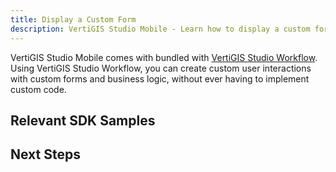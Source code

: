 ```yaml
---
title: Display a Custom Form
description: VertiGIS Studio Mobile - Learn how to display a custom form
---
```



VertiGIS Studio Mobile comes with bundled with [VertiGIS Studio Workflow](https://www.vertigisstudio.com/products/vertigis-studio-workflow/). Using VertiGIS Studio Workflow, you can create custom user interactions with custom forms and business logic, without ever having to implement custom code.

## Relevant SDK Samples

<RelevantWorkflowSamples />

## Next Steps

<UseCaseContainer>
    <UseCaseCard
        title="Add a Workflow to a VertiGIS Studio Mobile Application"
        description="Learn how to add a workflow to a VertiGIS Studio Mobile Application"
        link="https://docs.vertigisstudio.com/mobileviewer/latest/admin-help/Default.htm#gmv/designer/add-a-workflow-to-an-app.htm"
    />
    <UseCaseCard
        title="Build a Custom Form"
        description="Learn how to build a custom form with VertiGIS Studio Workflow"
        link="https://docs.vertigisstudio.com/workflow/latest/help/Default.htm#wf5/help/forms.htm"
    />
</UseCaseContainer>
